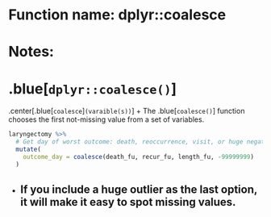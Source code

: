 # Function name: dplyr::coalesce
# Notes:
# .blue[`dplyr::coalesce()`]
.center[.blue[`coalesce`]`(varaible(s))`]
+ The .blue[`coalesce()`] function chooses the first not-missing value from a set of variables.
```r
laryngectomy %>% 
  # Get day of worst outcome: death, reoccurrence, visit, or huge negative number
  mutate(
    outcome_day = coalesce(death_fu, recur_fu, length_fu, -99999999)
  ) 
```
+ If you include a huge outlier as the last option, it will make it easy to spot missing values.
---